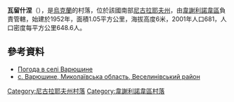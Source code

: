 {{coord|47|21|7|N|31|37|21|E|scale:100000|display=title}}

'''瓦留什涅'''（{{lang-uk|Варюшине}}），是[[烏克蘭|烏克蘭]]的村落，位於該國南部[[尼古拉耶夫州|尼古拉耶夫州]]，由[[韋謝利諾韋區|韋謝利諾韋區]]負責管轄，始建於1952年，面積1.05平方公里，海拔高度6米，2001年人口681，人口密度每平方公里648.6人。

==參考資料==
* [http://weather.in.ua/ua/nikolaevskaja/2545 Погода в селі Варюшине] {{Wayback|url=http://weather.in.ua/ua/nikolaevskaja/2545 |date=20160606233837 }}
* [http://w1.c1.rada.gov.ua/pls/z7502/A005?rf7571=22037 с. Варюшине, Миколаївська область, Веселинівський район]

[[Category:尼古拉耶夫州村落|Category:尼古拉耶夫州村落]]
[[Category:韋謝利諾韋區村落|Category:韋謝利諾韋區村落]]


{{Mykolaiv-geo-stub}}